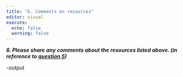 ```yaml
---
title: "6. Comments on resources"
editor: visual
execute:
  echo: false
  warning: false
---
```


***6. Please share any comments about the resources listed above. (in reference to [question 5](../src/5.qmd))***

-output
